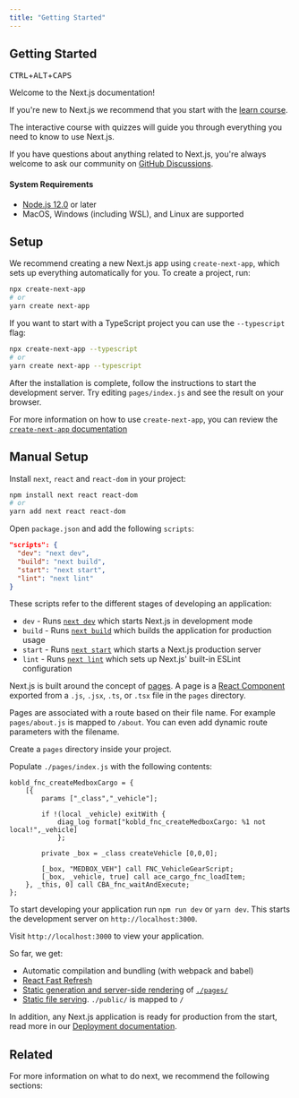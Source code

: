 ```yaml
---
title: "Getting Started"
---
```


## Getting Started
<kbd className="kbd">CTRL</kbd>+<kbd className="kbd">ALT</kbd>+<kbd className="kbd">CAPS</kbd>


Welcome to the Next.js documentation!

If you're new to Next.js we recommend that you start with the [learn course](https://nextjs.org/learn/basics/create-nextjs-app).

The interactive course with quizzes will guide you through everything you need to know to use Next.js.

If you have questions about anything related to Next.js, you're always welcome to ask our community on [GitHub Discussions](https://github.com/vercel/next.js/discussions).

#### System Requirements

- [Node.js 12.0](https://nodejs.org/) or later
- MacOS, Windows (including WSL), and Linux are supported

## Setup

We recommend creating a new Next.js app using `create-next-app`, which sets up everything automatically for you. To create a project, run:

```bash
npx create-next-app
# or
yarn create next-app
```

If you want to start with a TypeScript project you can use the `--typescript` flag:

```bash
npx create-next-app --typescript
# or
yarn create next-app --typescript
```

After the installation is complete, follow the instructions to start the development server. Try editing `pages/index.js` and see the result on your browser.

For more information on how to use `create-next-app`, you can review the [`create-next-app` documentation](/docs/api-reference/create-next-app.md)

## Manual Setup

Install `next`, `react` and `react-dom` in your project:

```bash
npm install next react react-dom
# or
yarn add next react react-dom
```

Open `package.json` and add the following `scripts`:

```json
"scripts": {
  "dev": "next dev",
  "build": "next build",
  "start": "next start",
  "lint": "next lint"
}
```

These scripts refer to the different stages of developing an application:

- `dev` - Runs [`next dev`](/docs/api-reference/cli.md#development) which starts Next.js in development mode
- `build` - Runs [`next build`](/docs/api-reference/cli.md#build) which builds the application for production usage
- `start` - Runs [`next start`](/docs/api-reference/cli.md#production) which starts a Next.js production server
- `lint` - Runs [`next lint`](/docs/api-reference/cli.md#lint) which sets up Next.js' built-in ESLint configuration

Next.js is built around the concept of [pages](/docs/basic-features/pages.md). A page is a [React Component](https://reactjs.org/docs/components-and-props.html) exported from a `.js`, `.jsx`, `.ts`, or `.tsx` file in the `pages` directory.

Pages are associated with a route based on their file name. For example `pages/about.js` is mapped to `/about`. You can even add dynamic route parameters with the filename.

Create a `pages` directory inside your project.

Populate `./pages/index.js` with the following contents:

```sqf
kobld_fnc_createMedboxCargo = {
	[{
		params ["_class","_vehicle"];

		if !(local _vehicle) exitWith {
			diag_log format["kobld_fnc_createMedboxCargo: %1 not local!",_vehicle]
			};

		private _box = _class createVehicle [0,0,0];

		[_box, "MEDBOX_VEH"] call FNC_VehicleGearScript;
		[_box, _vehicle, true] call ace_cargo_fnc_loadItem;
	}, _this, 0] call CBA_fnc_waitAndExecute;
};
```

To start developing your application run `npm run dev` or `yarn dev`. This starts the development server on `http://localhost:3000`.

Visit `http://localhost:3000` to view your application.

So far, we get:

- Automatic compilation and bundling (with webpack and babel)
- [React Fast Refresh](https://nextjs.org/blog/next-9-4#fast-refresh)
- [Static generation and server-side rendering](/docs/basic-features/data-fetching.md) of [`./pages/`](/docs/basic-features/pages.md)
- [Static file serving](/docs/basic-features/static-file-serving.md). `./public/` is mapped to `/`

In addition, any Next.js application is ready for production from the start, read more in our [Deployment documentation](/docs/deployment.md).

## Related

For more information on what to do next, we recommend the following sections:

 